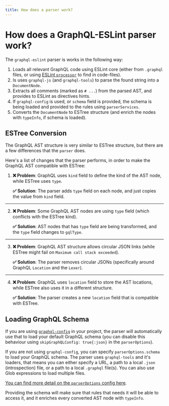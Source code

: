 ```yaml
---
title: How does a parser work?
---
```


# How does a GraphQL-ESLint parser work?

The `graphql-eslint` parser is works in the following way:

1. Loads all relevant GraphQL code using ESLint core (either from `.graphql` files, or using
   [ESLint `processor`](https://eslint.org/docs/developer-guide/working-with-plugins#processors-in-plugins)
   to find in code-files).
1. Is uses `graphql-js` (and `graphql-tools`) to parse the found string into a `DocumentNode`.
1. Extracts all comments (marked as `# ...`) from the parsed AST, and provides to ESLint as
   directives hints.
1. If `graphql-config` is used, or `schema` field is provided, the schema is being loaded and
   provided to the rules using `parserServices`.
1. Converts the `DocumentNode` to ESTree structure (and enrich the nodes with `typeInfo`, if schema
   is loaded).

## ESTree Conversion

The GraphQL AST structure is very similar to ESTree structure, but there are a few differences that
the `parser` does.

Here's a list of changes that the parser performs, in order to make the GraphQL AST compatible with
ESTree:

1.  **❌ Problem**: GraphQL uses `kind` field to define the kind of the AST node, while ESTree uses
    `type`.

    **✅ Solution**: The parser adds `type` field on each node, and just copies the value from
    `kind` field.

---

2.  **❌ Problem**: Some GraphQL AST nodes are using `type` field (which conflicts with the ESTree
    kind).

    **✅ Solution**: AST nodes that has `type` field are being transformed, and the `type` field
    changes to `gqlType`.

---

3.  **❌ Problem**: GraphQL AST structure allows circular JSON links (while ESTree might fail on
    `Maximum call stack exceeded`).

    **✅ Solution**: The parser removes circular JSONs (specifically around GraphQL `Location` and
    the `Lexer`).

---

4.  **❌ Problem**: GraphQL uses `location` field to store the AST locations, while ESTree also uses
    it in a different structure.

    **✅ Solution**: The parser creates a new `location` field that is compatible with ESTree.

## Loading GraphQL Schema

If you are using [`graphql-config`](https://the-guild.dev/graphql/config) in your project, the
parser will automatically use that to load your default GraphQL schema (you can disable this
behaviour using `skipGraphQLConfig: true{:json}` in the `parserOptions`).

If you are not using `graphql-config`, you can specify `parserOptions.schema` to load your GraphQL
schema. The parser uses `graphql-tools` and it's loaders, that means you can either specify a URL, a
path to a local `.json` (introspection) file, or a path to a local `.graphql` file(s). You can also
use Glob expressions to load multiple files.

[You can find more detail on the `parserOptions` config here](/docs/getting-started/parser-options).

Providing the schema will make sure that rules that needs it will be able to access it, and it
enriches every converted AST node with `typeInfo`.
